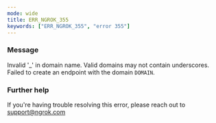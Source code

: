 ```yaml
---
mode: wide
title: ERR_NGROK_355
keywords: ["ERR_NGROK_355", "error 355"]
---
```


### Message

Invalid '\_' in domain name. Valid domains may not contain underscores. Failed to create an endpoint with the domain `DOMAIN`.

### Further help

If you're having trouble resolving this error, please reach out to [support@ngrok.com](mailto:support@ngrok.com?subject=Help%20with%20ERR_NGROK_355)
